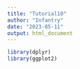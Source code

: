 ```yaml
---
title: "Tutorial10"
author: "Infantry"
date: "2023-05-11"
output: html_document
---
```


```r
library(dplyr)
library(ggplot2)
```

